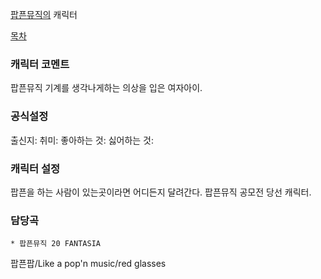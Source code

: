[[팝픈뮤직]]의 캐릭터

[[목차]]

=== 캐릭터 코멘트 ===
팝픈뮤직 기계를 생각나게하는 의상을 입은 여자아이.

=== 공식설정 ===
출신지:
취미:
좋아하는 것:
싫어하는 것:

=== 캐릭터 설정 ===
팝픈을 하는 사람이 있는곳이라면 어디든지 달려간다. 팝픈뮤직 공모전 당선 캐릭터.

=== 담당곡 ===
 * 팝픈뮤직 20 FANTASIA
팝픈팝/Like a pop'n music/red glasses
